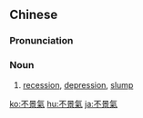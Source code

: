 {{also|不景气|不景気}}
==Chinese==
{{zh-forms|s=不景气|type=12}}

===Pronunciation===
{{zh-pron
|m=不jǐngqì
|c=bat1 ging2 hei3
|mn=put-kéng-khì
|cat=n
}}

===Noun===
{{zh-noun}}

# [[recession]], [[depression]], [[slump]]

[[ko:不景氣]]
[[hu:不景氣]]
[[ja:不景氣]]